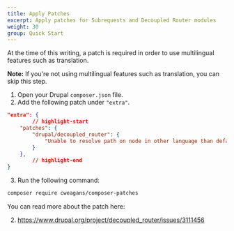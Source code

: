 ```yaml
---
title: Apply Patches
excerpt: Apply patches for Subrequests and Decoupled Router modules
weight: 30
group: Quick Start
---
```


At the time of this writing, a patch is required in order to use multilingual features such as translation.

<Callout>

**Note:** If you're not using multilingual features such as translation, you can skip this step.

</Callout>

1. Open your Drupal `composer.json` file.
2. Add the following patch under `"extra"`.

```json title=composer.json
"extra": {
		// highlight-start
    "patches": {
        "drupal/decoupled_router": {
            "Unable to resolve path on node in other language than default": "https://www.drupal.org/files/issues/2024-10-22/decoupled_router-3111456-resolve-langcode-issue-78--external-redirects.patch"
        }
    },
		// highlight-end
}
```

3. Run the following command:

```sh
composer require cweagans/composer-patches
```

You can read more about the patch here:

2. https://www.drupal.org/project/decoupled_router/issues/3111456
